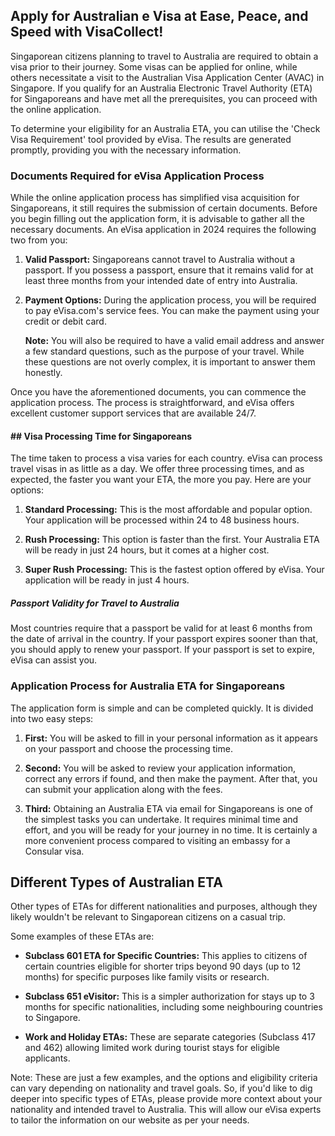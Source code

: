## Apply for Australian e Visa at Ease, Peace, and Speed with VisaCollect!

Singaporean citizens planning to travel to Australia are required to obtain a visa prior to their journey. Some visas can be applied for online, while others necessitate a visit to the Australian Visa Application Center (AVAC) in Singapore. If you qualify for an Australia Electronic Travel Authority (ETA) for Singaporeans and have met all the prerequisites, you can proceed with the online application.

To determine your eligibility for an Australia ETA, you can utilise the 'Check Visa Requirement' tool provided by eVisa. The results are generated promptly, providing you with the necessary information.

### Documents Required for eVisa Application Process

While the online application process has simplified visa acquisition for Singaporeans, it still requires the submission of certain documents. Before you begin filling out the application form, it is advisable to gather all the necessary documents. An eVisa application in 2024 requires the following two from you:

1. **Valid Passport:** Singaporeans cannot travel to Australia without a passport. If you possess a passport, ensure that it remains valid for at least three months from your intended date of entry into Australia.

2. **Payment Options:** During the application process, you will be required to pay eVisa.com's service fees. You can make the payment using your credit or debit card.

   **Note:** You will also be required to have a valid email address and answer a few standard questions, such as the purpose of your travel. While these questions are not overly complex, it is important to answer them honestly.

Once you have the aforementioned documents, you can commence the application process. The process is straightforward, and eVisa offers excellent customer support services that are available 24/7.

#### ## Visa Processing Time for Singaporeans

The time taken to process a visa varies for each country. eVisa can process travel visas in as little as a day. We offer three processing times, and as expected, the faster you want your ETA, the more you pay. Here are your options:

1. **Standard Processing:** This is the most affordable and popular option. Your application will be processed within 24 to 48 business hours.

2. **Rush Processing:** This option is faster than the first. Your Australia ETA will be ready in just 24 hours, but it comes at a higher cost.

3. **Super Rush Processing:** This is the fastest option offered by eVisa. Your application will be ready in just 4 hours.

##### Passport Validity for Travel to Australia

Most countries require that a passport be valid for at least 6 months from the date of arrival in the country. If your passport expires sooner than that, you should apply to renew your passport. If your passport is set to expire, eVisa can assist you.

### Application Process for Australia ETA for Singaporeans

The application form is simple and can be completed quickly. It is divided into two easy steps:

1. **First:** You will be asked to fill in your personal information as it appears on your passport and choose the processing time.

2. **Second:** You will be asked to review your application information, correct any errors if found, and then make the payment. After that, you can submit your application along with the fees.

3. **Third:** Obtaining an Australia ETA via email for Singaporeans is one of the simplest tasks you can undertake. It requires minimal time and effort, and you will be ready for your journey in no time. It is certainly a more convenient process compared to visiting an embassy for a Consular visa.

## Different Types of Australian ETA

Other types of ETAs for different nationalities and purposes, although they likely wouldn't be relevant to Singaporean citizens on a casual trip.

Some examples of these ETAs are:

- **Subclass 601 ETA for Specific Countries:** This applies to citizens of certain countries eligible for shorter trips beyond 90 days (up to 12 months) for specific purposes like family visits or research.

- **Subclass 651 eVisitor:** This is a simpler authorization for stays up to 3 months for specific nationalities, including some neighbouring countries to Singapore.

- **Work and Holiday ETAs:** These are separate categories (Subclass 417 and 462) allowing limited work during tourist stays for eligible applicants.

Note: These are just a few examples, and the options and eligibility criteria can vary depending on nationality and travel goals. So, if you'd like to dig deeper into specific types of ETAs, please provide more context about your nationality and intended travel to Australia. This will allow our eVisa experts to tailor the information on our website as per your needs.
